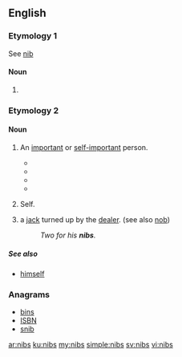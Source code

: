 ==English==

===Etymology 1===
See [[nib]]

====Noun====
{{head|en|noun plural form}}

# {{plural of|nib|lang=en}}

===Etymology 2===
{{etystub|en}}

====Noun====
{{en-noun|nibs}}

# {{label|en|slang|UK}} An [[important]] or [[self-important]] person.
#* {{quote-journal|journal=The Century‎|title=The Secret|author=Robert Nichols|page=734|year=1919|passage=Vera, you are a gleam of brilliant modernity in our dim old cave of antiques — and their '''nibs''', our ancestors." Peter waved disrespectfully to the portrait}}
#* {{quote-book|title=Banner bearers: tales of the suffrage campaigns‎|page=345|author=Oreola Williams Haskell|coauthors=Ida Husted Harper|year=1920|passage=Betsey Reed, Her '''Nibs''', was just as witty and quaint as usual, sitting in state in her wheel chair and dominating everything and everybody.}}
#* {{quote-news|title=OFFSTAGE|work=Chicago Tribune|date=Jun 5|year=1983|passage=You may also know that, during intermission, Paul and Linda were summoned to a room behind the royal box for a private chat with her '''nibs'''.}}
#* {{quote-book|title=A game with dice‎|page=59|author=Michael Arnold|year=2004|passage="Your '''Nibs'''," I panted, "I am sent by the machine gunner man to tell you that ... "Please don't call me Your '''Nibs''', and knock before you come in next time,}}
# {{label|en|slang|UK|dated|19th Century}} Self.
# {{label|en|cribbage}} a [[jack]] turned up by the [[dealer]]. (see also [[nob]])
#: ''Two for his '''nibs'''.''

=====See also=====
* [[himself]]

===Anagrams===
* [[bins#English|bins]]
* [[ISBN#English|ISBN]]
* [[snib#English|snib]]

[[ar:nibs]]
[[ku:nibs]]
[[my:nibs]]
[[simple:nibs]]
[[sv:nibs]]
[[vi:nibs]]